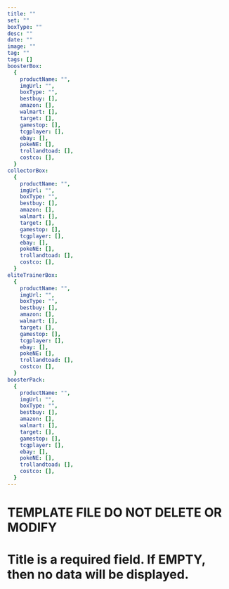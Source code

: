 ```yaml
---
title: ""
set: ""
boxType: ""
desc: ""
date: ""
image: ""
tag: ""
tags: []
boosterBox:
  {
    productName: "",
    imgUrl: "",
    boxType: "",
    bestbuy: [],
    amazon: [],
    walmart: [],
    target: [],
    gamestop: [],
    tcgplayer: [],
    ebay: [],
    pokeNE: [],
    trollandtoad: [],
    costco: [],
  }
collectorBox:
  {
    productName: "",
    imgUrl: "",
    boxType: "",
    bestbuy: [],
    amazon: [],
    walmart: [],
    target: [],
    gamestop: [],
    tcgplayer: [],
    ebay: [],
    pokeNE: [],
    trollandtoad: [],
    costco: [],
  }
eliteTrainerBox:
  {
    productName: "",
    imgUrl: "",
    boxType: "",
    bestbuy: [],
    amazon: [],
    walmart: [],
    target: [],
    gamestop: [],
    tcgplayer: [],
    ebay: [],
    pokeNE: [],
    trollandtoad: [],
    costco: [],
  }
boosterPack:
  {
    productName: "",
    imgUrl: "",
    boxType: "",
    bestbuy: [],
    amazon: [],
    walmart: [],
    target: [],
    gamestop: [],
    tcgplayer: [],
    ebay: [],
    pokeNE: [],
    trollandtoad: [],
    costco: [],
  }
---
```


# TEMPLATE FILE DO NOT DELETE OR MODIFY

# Title is a required field. If EMPTY, then no data will be displayed.
